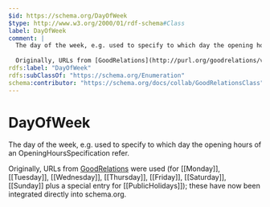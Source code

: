 ```yaml
---
$id: https://schema.org/DayOfWeek
$type: http://www.w3.org/2000/01/rdf-schema#Class
label: DayOfWeek
comment: |
  The day of the week, e.g. used to specify to which day the opening hours of an OpeningHoursSpecification refer.
  
  Originally, URLs from [GoodRelations](http://purl.org/goodrelations/v1) were used (for [[Monday]], [[Tuesday]], [[Wednesday]], [[Thursday]], [[Friday]], [[Saturday]], [[Sunday]] plus a special entry for [[PublicHolidays]]); these have now been integrated directly into schema.org.
rdfs:label: "DayOfWeek"
rdfs:subClassOf: "https://schema.org/Enumeration"
schema:contributor: "https://schema.org/docs/collab/GoodRelationsClass"
---
```


# DayOfWeek

The day of the week, e.g. used to specify to which day the opening hours of an OpeningHoursSpecification refer.

Originally, URLs from [GoodRelations](http://purl.org/goodrelations/v1) were used (for [[Monday]], [[Tuesday]], [[Wednesday]], [[Thursday]], [[Friday]], [[Saturday]], [[Sunday]] plus a special entry for [[PublicHolidays]]); these have now been integrated directly into schema.org.

